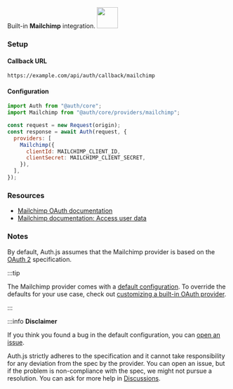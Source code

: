 <div
  style={{
    backgroundColor: "#000",
    display: "flex",
    justifyContent: "space-between",
    color: "#fff",
    padding: 16,
  }}
>
  <span>
    Built-in <b>Mailchimp</b> integration.
  </span>
  <a href="https://mailchimp.com">
    <img
      style={{ display: "block" }}
      src="/img/providers/mailchimp.svg"
      height="48"
      width="48"
    />
  </a>
</div>

### Setup

#### Callback URL

```
https://example.com/api/auth/callback/mailchimp
```

#### Configuration

```js
import Auth from "@auth/core";
import Mailchimp from "@auth/core/providers/mailchimp";

const request = new Request(origin);
const response = await Auth(request, {
  providers: [
    Mailchimp({
      clientId: MAILCHIMP_CLIENT_ID,
      clientSecret: MAILCHIMP_CLIENT_SECRET,
    }),
  ],
});
```

### Resources

- [Mailchimp OAuth documentation](https://admin.mailchimp.com/account/oauth2/client/)
- [Mailchimp documentation: Access user data](https://mailchimp.com/developer/marketing/guides/access-user-data-oauth-2/)

### Notes

By default, Auth.js assumes that the Mailchimp provider is
based on the [OAuth 2](https://www.rfc-editor.org/rfc/rfc6749.html) specification.

:::tip

The Mailchimp provider comes with a [default configuration](https://github.com/nextauthjs/next-auth/blob/main/packages/core/src/providers/mailchimp.ts).
To override the defaults for your use case, check out [customizing a built-in OAuth provider](https://authjs.dev/guides/providers/custom-provider#override-default-options).

:::

:::info **Disclaimer**

If you think you found a bug in the default configuration, you can [open an issue](https://authjs.dev/new/provider-issue).

Auth.js strictly adheres to the specification and it cannot take responsibility for any deviation from
the spec by the provider. You can open an issue, but if the problem is non-compliance with the spec,
we might not pursue a resolution. You can ask for more help in [Discussions](https://authjs.dev/new/github-discussions).
